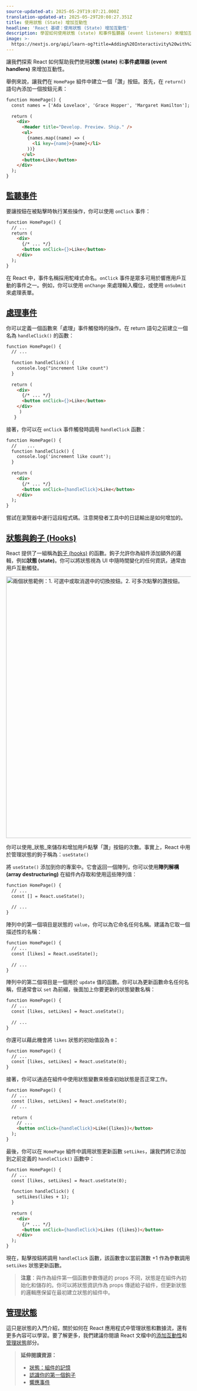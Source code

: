 ```yaml
---
source-updated-at: 2025-05-29T19:07:21.000Z
translation-updated-at: 2025-05-29T20:08:27.351Z
title: 使用狀態 (State) 增加互動性
headline: 'React 基礎：使用狀態 (State) 增加互動性'
description: 學習如何使用狀態 (state) 和事件監聽器 (event listeners) 來增加互動性。
image: >-
  https://nextjs.org/api/learn-og?title=Adding%20Interactivity%20with%20State&amp;chapter=7
---
```


讓我們探索 React 如何幫助我們使用**狀態 (state)** 和**事件處理器 (event handlers)** 來增加互動性。

舉例來說，讓我們在 `HomePage` 組件中建立一個「讚」按鈕。首先，在 `return()` 語句內添加一個按鈕元素：

```html {12} filename="index.html"
function HomePage() {
  const names = ['Ada Lovelace', 'Grace Hopper', 'Margaret Hamilton'];
 
  return (
    <div>
      <Header title="Develop. Preview. Ship." />
      <ul>
        {names.map((name) => (
          <li key={name}>{name}</li>
        ))}
      </ul>
      <button>Like</button>
    </div>
  );
}
```

[監聽事件](#listening-to-events)
-------------------------------------------

要讓按鈕在被點擊時執行某些操作，你可以使用 `onClick` 事件：

```html {6} filename="index.html"
function HomePage() {
  // ...
  return (
    <div>
      {/* ... */}
      <button onClick={}>Like</button>
    </div>
  );
}
```

在 React 中，事件名稱採用駝峰式命名。`onClick` 事件是眾多可用於響應用戶互動的事件之一。例如，你可以使用 `onChange` 來處理輸入欄位，或使用 `onSubmit` 來處理表單。

[處理事件](#handling-events)
-----------------------------------

你可以定義一個函數來「處理」事件觸發時的操作。在 return 語句之前建立一個名為 `handleClick()` 的函數：

```html {4,5,6} filename="index.html"
function HomePage() {
  // ...
 
  function handleClick() {
    console.log("increment like count")
  }
 
  return (
    <div>
      {/* ... */}
	  <button onClick={}>Like</button>
    </div>
     )
   }
```

接著，你可以在 `onClick` 事件觸發時調用 `handleClick` 函數：

```html {10} filename="index.html"
function HomePage() {
  // 	...
  function handleClick() {
    console.log('increment like count');
  }
 
  return (
    <div>
      {/* ... */}
      <button onClick={handleClick}>Like</button>
    </div>
  );
}
```

嘗試在瀏覽器中運行這段程式碼。注意開發者工具中的日誌輸出是如何增加的。

[狀態與鉤子 (Hooks)](#state-and-hooks)
-----------------------------------

React 提供了一組稱為[鉤子 (hooks)](https://react.dev/learn) 的函數。鉤子允許你為組件添加額外的邏輯，例如**狀態 (state)**。你可以將狀態視為 UI 中隨時間變化的任何資訊，通常由用戶互動觸發。

<Image
  alt="兩個狀態範例：1. 可選中或取消選中的切換按鈕。2. 可多次點擊的讚按鈕。"
  srcLight="https://h8DxKfmAPhn8O0p3.public.blob.vercel-storage.com/learn/light/learn-state.png"
  srcDark="https://h8DxKfmAPhn8O0p3.public.blob.vercel-storage.com/learn/dark/learn-state.png"
  width="1600"
  height="714"
/>

你可以使用_狀態_來儲存和增加用戶點擊「讚」按鈕的次數。事實上，React 中用於管理狀態的鉤子稱為：`useState()`

將 `useState()` 添加到你的專案中。它會返回一個陣列，你可以使用**陣列解構 (array destructuring)** 在組件內存取和使用這些陣列值：

```html {3} filename="index.html"
function HomePage() {
  // ...
  const [] = React.useState();
 
  // ...
}
```

陣列中的第一個項目是狀態的 `value`，你可以為它命名任何名稱。建議為它取一個描述性的名稱：

```html {3} filename="index.html"
function HomePage() {
  // ...
  const [likes] = React.useState();
 
  // ...
}
```

陣列中的第二個項目是一個用於 `update` 值的函數。你可以為更新函數命名任何名稱，但通常會以 `set` 為前綴，後面加上你要更新的狀態變數名稱：

```html {3} filename="index.html"
function HomePage() {
  // ...
  const [likes, setLikes] = React.useState();
 
  // ...
}
```

你還可以藉此機會將 `likes` 狀態的初始值設為 `0`：

```html {3} filename="index.html"
function HomePage() {
  // ...
  const [likes, setLikes] = React.useState(0);
}
```

接著，你可以通過在組件中使用狀態變數來檢查初始狀態是否正常工作。

```html {2,7} filename="index.html"
function HomePage() {
  // ...
  const [likes, setLikes] = React.useState(0);
  // ...
 
  return (
    // ...
    <button onClick={handleClick}>Like({likes})</button>
  );
}
```

最後，你可以在 `HomePage` 組件中調用狀態更新函數 `setLikes`，讓我們將它添加到之前定義的 `handleClick()` 函數中：

```html {6} filename="index.html"
function HomePage() {
  // ...
  const [likes, setLikes] = React.useState(0);
 
  function handleClick() {
    setLikes(likes + 1);
  }
 
  return (
    <div>
      {/* ... */}
      <button onClick={handleClick}>Likes ({likes})</button>
    </div>
  );
}
```

現在，點擊按鈕將調用 `handleClick` 函數，該函數會以當前讚數 +1 作為參數調用 `setLikes` 狀態更新函數。

> **注意**：與作為組件第一個函數參數傳遞的 props 不同，狀態是在組件內初始化和儲存的。你可以將狀態資訊作為 props 傳遞給子組件，但更新狀態的邏輯應保留在最初建立狀態的組件中。

[管理狀態](#managing-state)
---------------------------------

這只是狀態的入門介紹，關於如何在 React 應用程式中管理狀態和數據流，還有更多內容可以學習。要了解更多，我們建議你閱讀 React 文檔中的[添加互動性](https://react.dev/learn/adding-interactivity)和[管理狀態](https://react.dev/learn/managing-state)部分。

> **延伸閱讀資源：**
> 
> *   [狀態：組件的記憶](https://react.dev/learn/state-a-components-memory)
> *   [認識你的第一個鉤子](https://react.dev/learn/state-a-components-memory#meet-your-first-hook)
> *   [響應事件](https://react.dev/learn/responding-to-events)